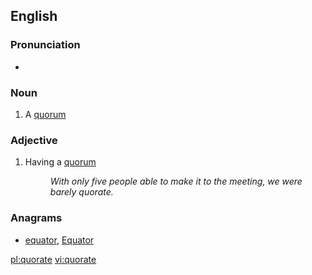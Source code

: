 ==English==

===Pronunciation===
* {{a|UK}} {{IPA|/ˈkwɔː(ɹ).ət/}}

===Noun===
{{en-noun}}

# A [[quorum]]

===Adjective===
{{en-adj|-}}

# Having a [[quorum]]
#: ''With only five people able to make it to the meeting, we were barely quorate.''

===Anagrams===
* [[equator#English|equator]], [[Equator#English|Equator]]

[[pl:quorate]]
[[vi:quorate]]